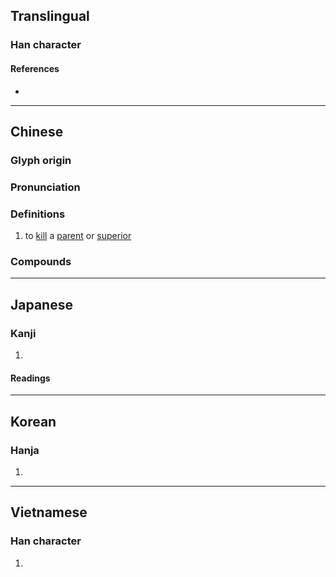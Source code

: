 {{also|弑}}
{{character info/new}}
==Translingual==

===Han character===
{{Han char|rn=56|rad=弋|as=10|sn=13|four=43940|canj=KCIPM,KDIPM,XKDIP|ids=⿰𣏂式}}

====References====
* {{Han ref|kx=0355.141|dj=0671.180|hdz=10559.190|uh=5F12|ud=24338}}

----

==Chinese==
{{zh-forms|s=弑}}

===Glyph origin===
{{Han etym}}

===Pronunciation===
{{zh-pron
|m=shì
|c=si3
|h=pfs=
|md=
|mn=
|w=
|mc=y
|oc=y
|cat=v
}}

===Definitions===
{{zh-hanzi}}

# to [[kill]] a [[parent]] or [[superior]]

===Compounds===
{{zh-der|弒君|弒神|滅國弒君|篡弒}}

----

==Japanese==

===Kanji===
{{ja-kanji|grade=|rs=弋10}}

# {{defn|lang=ja|sort=弋10}}

====Readings====
{{ja-readings|goon=[[し]] (shi)|kanon=[[し]] (shi)|kanyoon=[[しい]] (shī)|kun=[[しいする]] (shiisuru), [[ころす]] (korosu)}}

----

==Korean==

===Hanja===
{{ko-hanja|hangeul=시|eumhun=|rv=si|mr=si|y=si}}

# {{defn|lang=ko|sort=弋10}}

----

==Vietnamese==

===Han character===
{{vi-readings|rs=弋10|hanviet=thí}}

# {{defn|lang=vi|sort=弋10}}